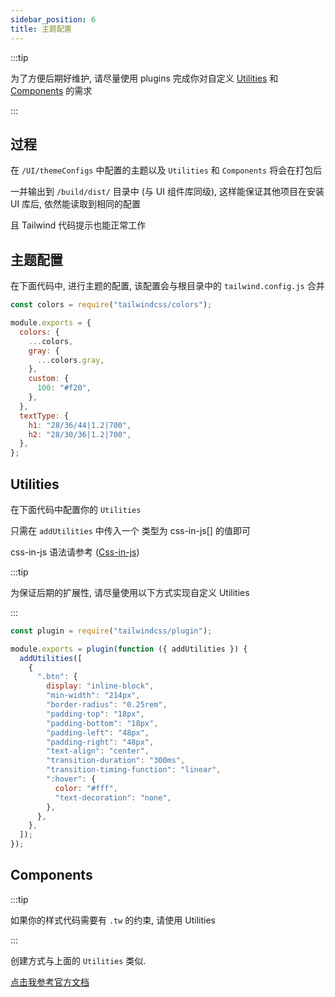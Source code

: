 ```yaml
---
sidebar_position: 6
title: 主题配置
---
```


:::tip

为了方便后期好维护, 请尽量使用 plugins 完成你对自定义 [Utilities](https://tailwindcss.com/docs/adding-new-utilities#using-a-plugin) 和 [Components](https://tailwindcss.com/docs/extracting-components#writing-a-component-plugin) 的需求

:::

## 过程

在 `/UI/themeConfigs` 中配置的主题以及 `Utilities` 和 `Components` 将会在打包后

一并输出到 `/build/dist/` 目录中 (与 UI 组件库同级), 这样能保证其他项目在安装 UI 库后, 依然能读取到相同的配置

且 Tailwind 代码提示也能正常工作

## 主题配置

在下面代码中, 进行主题的配置, 该配置会与根目录中的 `tailwind.config.js` 合并

```javascript title="/UI/themeConfigs/theme.js"
const colors = require("tailwindcss/colors");

module.exports = {
  colors: {
    ...colors,
    gray: {
      ...colors.gray,
    },
    custom: {
      100: "#f20",
    },
  },
  textType: {
    h1: "28/36/44|1.2|700",
    h2: "28/30/36|1.2|700",
  },
};
```

## Utilities

在下面代码中配置你的 `Utilities`

只需在 `addUtilities` 中传入一个 类型为 css-in-js[] 的值即可

css-in-js 语法请参考 ([Css-in-js](https://tailwindcss.com/docs/plugins#css-in-js-syntax))

:::tip

为保证后期的扩展性, 请尽量使用以下方式实现自定义 Utilities

:::

```javascript title="/UI/themeConfigs/utilities.js"
const plugin = require("tailwindcss/plugin");

module.exports = plugin(function ({ addUtilities }) {
  addUtilities([
    {
      ".btn": {
        display: "inline-block",
        "min-width": "214px",
        "border-radius": "0.25rem",
        "padding-top": "18px",
        "padding-bottom": "18px",
        "padding-left": "48px",
        "padding-right": "48px",
        "text-align": "center",
        "transition-duration": "300ms",
        "transition-timing-function": "linear",
        ":hover": {
          color: "#fff",
          "text-decoration": "none",
        },
      },
    },
  ]);
});
```

## Components

:::tip

如果你的样式代码需要有 `.tw` 的约束, 请使用 Utilities

:::

创建方式与上面的 `Utilities` 类似.

[点击我参考官方文档](https://tailwindcss.com/docs/extracting-components#writing-a-component-plugin)
